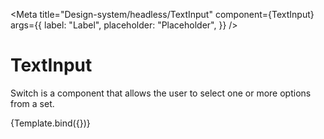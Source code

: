 

<Meta
  title="Design-system/headless/TextInput"
  component={TextInput}
  args={{
    label: "Label",
    placeholder: "Placeholder",
  }}
/>


# TextInput

Switch is a component that allows the user to select one or more options from a set.

<Canvas>
  <Story name="TextInput">{Template.bind({})}</Story>
</Canvas>
